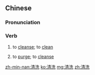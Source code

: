 ==Chinese==
{{zh-forms}}

===Pronunciation===
{{zh-pron
|m=qīngxǐ
|c=cing1 sai2
|mn=qz,tp,xm:chheng-sóe/zz:chheng-sé
|cat=v
}}

===Verb===
{{zh-verb}}

# to [[cleanse]]; to [[clean]]
# {{lb|zh|figurative}} to [[purge]]; to [[cleanse]]

[[zh-min-nan:清洗]]
[[ko:清洗]]
[[mg:清洗]]
[[zh:清洗]]
